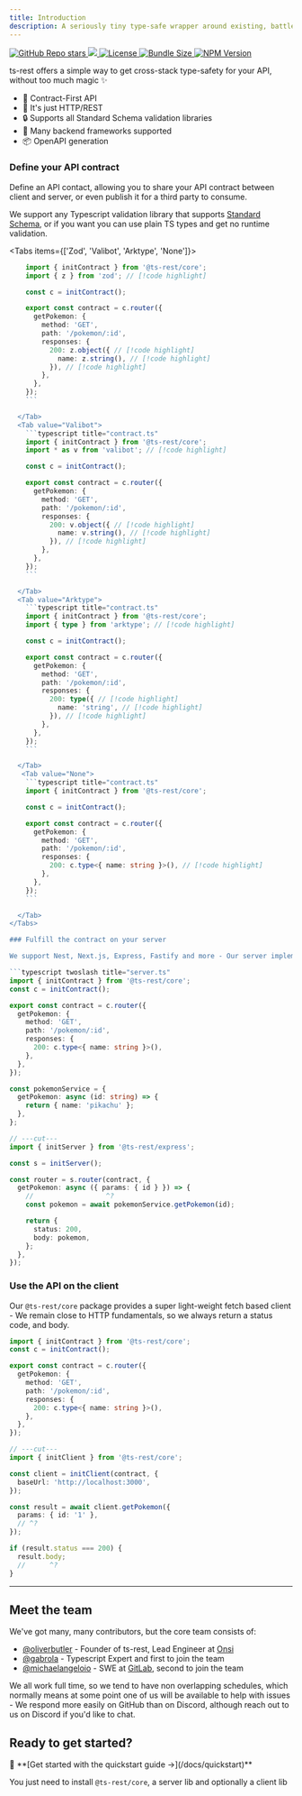 ```yaml
---
title: Introduction
description: A seriously tiny type-safe wrapper around existing, battle-tested, established tech.
---
```


<div
  style={{
    display: 'flex',
    justifyContent: 'center',
    gap: '0.5rem',
    margin: '0',
    padding: '0',
  }}
>
  <a href="https://github.com/ts-rest/ts-rest">
    <img
      alt="GitHub Repo stars"
      src="https://img.shields.io/github/stars/ts-rest/ts-rest?style=for-the-badge"
    />
  </a>
  <a href="https://www.npmjs.com/package/@ts-rest/core">
    <img src="https://img.shields.io/npm/dm/%40ts-rest/core?style=for-the-badge" />
  </a>
  <a href="https://github.com/ts-rest/ts-rest/blob/main/LICENSE">
    <img
      alt="License"
      src="https://img.shields.io/github/license/ts-rest/ts-rest?style=for-the-badge"
    />
  </a>
  <a href="https://bundlephobia.com/package/@ts-rest/core">
    <img
      alt="Bundle Size"
      src="https://img.shields.io/bundlephobia/minzip/%40ts-rest%2Fcore?style=for-the-badge"
    />
  </a>
  <a href="https://www.npmjs.com/package/@ts-rest/core">
    <img
      alt="NPM Version"
      src="https://img.shields.io/npm/v/%40ts-rest%2Fcore?style=for-the-badge"
    />
  </a>
</div>

ts-rest offers a simple way to get cross-stack type-safety for your API, without too much magic ✨

- 🛟 Contract-First API
- 🌈 It's just HTTP/REST
- 🔒 Supports all Standard Schema validation libraries
- 🔧 Many backend frameworks supported
- 📦 OpenAPI generation

### Define your API contract

Define an API contact, allowing you to share your API contract between client and server, or even publish it for a third party to consume.

We support any Typescript validation library that supports [Standard Schema](https://standardschema.dev), or if you want you can use plain TS types and get no runtime validation.

<Tabs items={['Zod', 'Valibot', 'Arktype', 'None']}>
  <Tab value="Zod">
```typescript title="contract.ts"
    import { initContract } from '@ts-rest/core';
    import { z } from 'zod'; // [!code highlight]

    const c = initContract();

    export const contract = c.router({
      getPokemon: {
        method: 'GET',
        path: '/pokemon/:id',
        responses: {
          200: z.object({ // [!code highlight]
            name: z.string(), // [!code highlight]
          }), // [!code highlight]
        },
      },
    });
    ```

  </Tab>
  <Tab value="Valibot">
    ```typescript title="contract.ts"
    import { initContract } from '@ts-rest/core';
    import * as v from 'valibot'; // [!code highlight]

    const c = initContract();

    export const contract = c.router({
      getPokemon: {
        method: 'GET',
        path: '/pokemon/:id',
        responses: {
          200: v.object({ // [!code highlight]
            name: v.string(), // [!code highlight]
          }), // [!code highlight]
        },
      },
    });
    ```

  </Tab>
  <Tab value="Arktype">
    ```typescript title="contract.ts"
    import { initContract } from '@ts-rest/core';
    import { type } from 'arktype'; // [!code highlight]

    const c = initContract();

    export const contract = c.router({
      getPokemon: {
        method: 'GET',
        path: '/pokemon/:id',
        responses: {
          200: type({ // [!code highlight]
            name: 'string', // [!code highlight]
          }), // [!code highlight]
        },
      },
    });
    ```

  </Tab>
   <Tab value="None">
    ```typescript title="contract.ts"
    import { initContract } from '@ts-rest/core';

    const c = initContract();

    export const contract = c.router({
      getPokemon: {
        method: 'GET',
        path: '/pokemon/:id',
        responses: {
          200: c.type<{ name: string }>(), // [!code highlight]
        },
      },
    });
    ```

  </Tab>
</Tabs>

### Fulfill the contract on your server

We support Nest, Next.js, Express, Fastify and more - Our server implementation allows you to guarentee your backend stays in sync with your API contract.

```typescript twoslash title="server.ts"
import { initContract } from '@ts-rest/core';
const c = initContract();

export const contract = c.router({
  getPokemon: {
    method: 'GET',
    path: '/pokemon/:id',
    responses: {
      200: c.type<{ name: string }>(),
    },
  },
});

const pokemonService = {
  getPokemon: async (id: string) => {
    return { name: 'pikachu' };
  },
};

// ---cut---
import { initServer } from '@ts-rest/express';

const s = initServer();

const router = s.router(contract, {
  getPokemon: async ({ params: { id } }) => {
    //                  ^?
    const pokemon = await pokemonService.getPokemon(id);

    return {
      status: 200,
      body: pokemon,
    };
  },
});
```

### Use the API on the client

Our `@ts-rest/core` package provides a super light-weight fetch based client - We remain close to HTTP fundamentals, so we always return a status code, and body.

```typescript twoslash title="client.ts"
import { initContract } from '@ts-rest/core';
const c = initContract();

export const contract = c.router({
  getPokemon: {
    method: 'GET',
    path: '/pokemon/:id',
    responses: {
      200: c.type<{ name: string }>(),
    },
  },
});

// ---cut---
import { initClient } from '@ts-rest/core';

const client = initClient(contract, {
  baseUrl: 'http://localhost:3000',
});

const result = await client.getPokemon({
  params: { id: '1' },
  // ^?
});

if (result.status === 200) {
  result.body;
  //      ^?
}
```

---

## Meet the team

We've got many, many contributors, but the core team consists of:

- [@oliverbutler](https://github.com/oliverbutler) - Founder of ts-rest, Lead Engineer at [Onsi](https://onsi.com)
- [@gabrola](https://github.com/Gabrola) - Typescript Expert and first to join the team
- [@michaelangeloio](https://github.com/michaelangeloio) - SWE at [GitLab](https://gitlab.com), second to join the team

We all work full time, so we tend to have non overlapping schedules, which normally means at some point one of us will be available to help with
issues - We respond more easily on GitHub than on Discord, although reach out to us on Discord if you'd like to chat.

## Ready to get started?

<Callout type="note">
  🚀 **[Get started with the quickstart guide →](/docs/quickstart)**

You just need to install `@ts-rest/core`, a server lib and optionally a client lib

</Callout>
